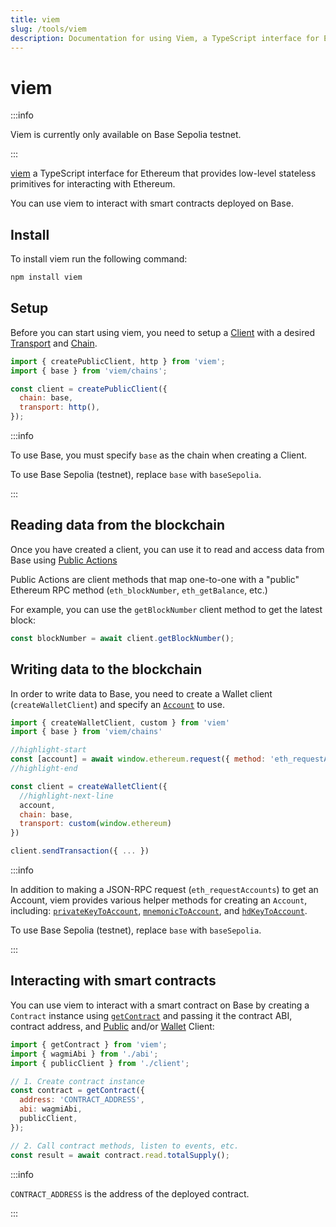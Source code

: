 ```yaml
---
title: viem
slug: /tools/viem
description: Documentation for using Viem, a TypeScript interface for EVM-compatible blockchains. This page covers installation, setup, and various functionalities such as reading and writing blockchain data and interacting with smart contracts on Base.
---
```


# viem

:::info

Viem is currently only available on Base Sepolia testnet.

:::

[viem](https://viem.sh/) a TypeScript interface for Ethereum that provides low-level stateless primitives for interacting with Ethereum.

You can use viem to interact with smart contracts deployed on Base.

## Install

To install viem run the following command:

```bash
npm install viem
```

## Setup

Before you can start using viem, you need to setup a [Client](https://viem.sh/docs/clients/intro.html) with a desired [Transport](https://viem.sh/docs/clients/intro.html) and [Chain](https://viem.sh/docs/chains/introduction).

```javascript
import { createPublicClient, http } from 'viem';
import { base } from 'viem/chains';

const client = createPublicClient({
  chain: base,
  transport: http(),
});
```

:::info

To use Base, you must specify `base` as the chain when creating a Client.

To use Base Sepolia (testnet), replace `base` with `baseSepolia`.

:::

## Reading data from the blockchain

Once you have created a client, you can use it to read and access data from Base using [Public Actions](https://viem.sh/docs/actions/public/introduction.html)

Public Actions are client methods that map one-to-one with a "public" Ethereum RPC method (`eth_blockNumber`, `eth_getBalance`, etc.)

For example, you can use the `getBlockNumber` client method to get the latest block:

```javascript
const blockNumber = await client.getBlockNumber();
```

## Writing data to the blockchain

In order to write data to Base, you need to create a Wallet client (`createWalletClient`) and specify an [`Account`](https://ethereum.org/en/developers/docs/accounts/) to use.

```javascript
import { createWalletClient, custom } from 'viem'
import { base } from 'viem/chains'

//highlight-start
const [account] = await window.ethereum.request({ method: 'eth_requestAccounts' })
//highlight-end

const client = createWalletClient({
  //highlight-next-line
  account,
  chain: base,
  transport: custom(window.ethereum)
})

client.sendTransaction({ ... })
```

:::info

In addition to making a JSON-RPC request (`eth_requestAccounts`) to get an Account, viem provides various helper methods for creating an `Account`, including: [`privateKeyToAccount`](https://viem.sh/docs/accounts/privateKey.html), [`mnemonicToAccount`](https://viem.sh/docs/accounts/mnemonic.html), and [`hdKeyToAccount`](https://viem.sh/docs/accounts/hd.html).

To use Base Sepolia (testnet), replace `base` with `baseSepolia`.

:::

## Interacting with smart contracts

You can use viem to interact with a smart contract on Base by creating a `Contract` instance using [`getContract`](https://viem.sh/docs/contract/getContract.html) and passing it the contract ABI, contract address, and [Public](https://viem.sh/docs/clients/public.html) and/or [Wallet](https://viem.sh/docs/clients/wallet.html) Client:

```javascript
import { getContract } from 'viem';
import { wagmiAbi } from './abi';
import { publicClient } from './client';

// 1. Create contract instance
const contract = getContract({
  address: 'CONTRACT_ADDRESS',
  abi: wagmiAbi,
  publicClient,
});

// 2. Call contract methods, listen to events, etc.
const result = await contract.read.totalSupply();
```

:::info

`CONTRACT_ADDRESS` is the address of the deployed contract.

:::

